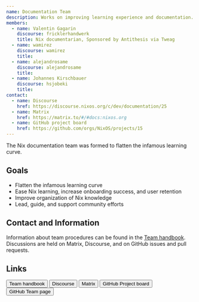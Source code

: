 ```yaml
---
name: Documentation Team
description: Works on improving learning experience and documentation.
members:
  - name: Valentin Gagarin
    discourse: fricklerhandwerk
    title: Nix documentarian, Sponsored by Antithesis via Tweag
  - name: wamirez
    discourse: wamirez
    title:
  - name: alejandrosame
    discourse: alejandrosame
    title:
  - name: Johannes Kirschbauer
    discourse: hsjobeki
    title:
contact:
  - name: Discourse
    href: https://discourse.nixos.org/c/dev/documentation/25
  - name: Matrix
    href: https://matrix.to/#/#docs:nixos.org
  - name: GitHub project board
    href: https://github.com/orgs/NixOS/projects/15
---
```


The Nix documentation team was formed to flatten the infamous learning curve.

## Goals

- Flatten the infamous learning curve
- Ease Nix learning, increase onboarding success, and user retention
- Improve organization of Nix knowledge
- Lead, guide, and support community efforts

## Contact and Information

Information about team procedures can be found in the [Team
handbook](https://github.com/NixOS/nix.dev/tree/master/maintainers).
Discussions are held on Matrix, Discourse, and on GitHub issues and pull
requests.

## Links


<div class="flex flex-wrap gap-4">
  <Button
    href="https://github.com/NixOS/nix.dev/tree/master/maintainers"
    color="semidarkblue"
    size="sm"
  >
    Team handbook
  </Button>
  <Button
    href="https://discourse.nixos.org/c/dev/documentation/25"
    color="semidarkblue"
    size="sm"
  >
    Discourse
  </Button>
  <Button
    href="https://matrix.to/#/#docs:nixos.org"
    color="semidarkblue"
    size="sm"
  >
    Matrix
  </Button>
  <Button
    href="https://github.com/orgs/NixOS/projects/15"
    color="semidarkblue"
    size="sm"
  >
    GitHub Project board
  </Button>
  <Button
    href="https://github.com/orgs/NixOS/teams/documentation-team"
    color="semidarkblue"
    size="sm"
  >
    GitHub Team page
  </Button>
</div>
